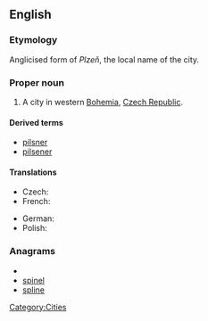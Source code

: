 {{also|pilsen}}
==English==
{{wikipedia}}

===Etymology===
Anglicised form of ''Plzeň'', the local name of the city.

===Proper noun===
{{en-proper noun}}

# A city in western [[Bohemia]], [[Czech Republic]].

====Derived terms====
*[[pilsner]]
*[[pilsener]]

====Translations====
{{trans-top|city in the Czech Republic}}
* Czech: {{t-|cs|Plzeň}}
* French: {{t-|fr|Pilsen}}
{{trans-mid}}
* German: {{t-|de|Pilsen|n}}
* Polish: {{t+|pl|Pilzno|n}}
{{trans-bottom}}

===Anagrams===
* {{alphagram|eilnps}}
* [[spinel#English|spinel]]
* [[spline#English|spline]]


[[Category:Cities]]